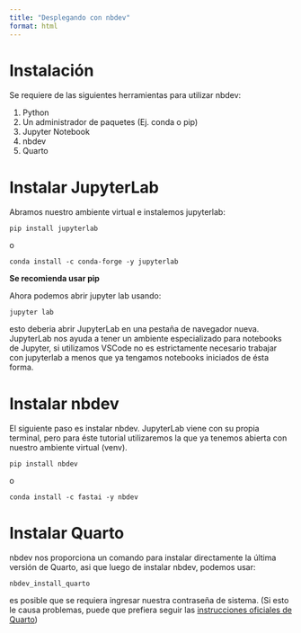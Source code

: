 ```yaml
---
title: "Desplegando con nbdev"
format: html
---
```


# Instalación

Se requiere de las siguientes herramientas para utilizar nbdev:

1. Python
2. Un administrador de paquetes (Ej. conda o pip)
3. Jupyter Notebook
4. nbdev
5. Quarto

# Instalar JupyterLab

Abramos nuestro ambiente virtual e instalemos jupyterlab:
```
pip install jupyterlab
```
o
```
conda install -c conda-forge -y jupyterlab
```

**Se recomienda usar pip**

Ahora podemos abrir jupyter lab usando:
```
jupyter lab
```
esto deberia abrir JupyterLab en una pestaña de navegador nueva. JupyterLab nos ayuda a tener un ambiente especializado para notebooks de Jupyter, si utilizamos VSCode no es estrictamente necesario trabajar con jupyterlab a menos que ya tengamos notebooks iniciados de ésta forma.

# Instalar nbdev

El siguiente paso es instalar nbdev. JupyterLab viene con su propia terminal, pero para éste tutorial utilizaremos la que ya tenemos abierta con nuestro ambiente virtual (venv).
```
pip install nbdev
```
o
```
conda install -c fastai -y nbdev
```

# Instalar Quarto

nbdev nos proporciona un comando para instalar directamente la última versión de Quarto, asi que luego de instalar nbdev, podemos usar:
```
nbdev_install_quarto
```

es posible que se requiera ingresar nuestra contraseña de sistema. (Si esto le causa problemas, puede que prefiera seguir las [instrucciones oficiales de Quarto](https://quarto.org/docs/get-started/))
